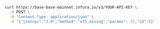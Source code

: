 
<Tabs>
  <TabItem value="cURL">

```bash
curl https://base-base-mainnet.infura.io/v3/YOUR-API-KEY \
  -X POST \
  -H "Content-Type: application/json" \
  -d '{"jsonrpc":"2.0","method":"eth_mining","params": [],"id":1}'
```

  </TabItem>
</Tabs>

